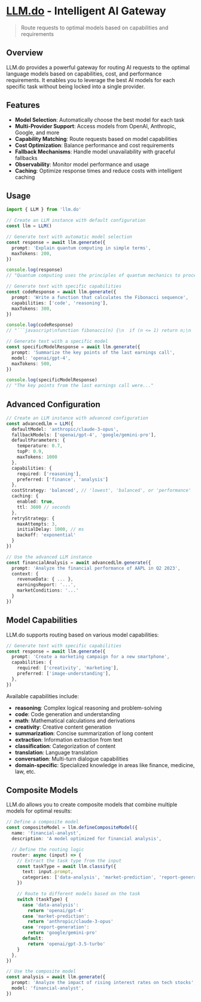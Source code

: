 # [LLM.do](https://llm.do) - Intelligent AI Gateway

> Route requests to optimal models based on capabilities and requirements

## Overview

LLM.do provides a powerful gateway for routing AI requests to the optimal language models based on capabilities, cost, and performance requirements. It enables you to leverage the best AI models for each specific task without being locked into a single provider.

## Features

- **Model Selection**: Automatically choose the best model for each task
- **Multi-Provider Support**: Access models from OpenAI, Anthropic, Google, and more
- **Capability Matching**: Route requests based on model capabilities
- **Cost Optimization**: Balance performance and cost requirements
- **Fallback Mechanisms**: Handle model unavailability with graceful fallbacks
- **Observability**: Monitor model performance and usage
- **Caching**: Optimize response times and reduce costs with intelligent caching

## Usage

````typescript
import { LLM } from 'llm.do'

// Create an LLM instance with default configuration
const llm = LLM()

// Generate text with automatic model selection
const response = await llm.generate({
  prompt: 'Explain quantum computing in simple terms',
  maxTokens: 200,
})

console.log(response)
// "Quantum computing uses the principles of quantum mechanics to process information..."

// Generate text with specific capabilities
const codeResponse = await llm.generate({
  prompt: 'Write a function that calculates the Fibonacci sequence',
  capabilities: ['code', 'reasoning'],
  maxTokens: 300,
})

console.log(codeResponse)
// "```javascript\nfunction fibonacci(n) {\n  if (n <= 1) return n;\n  ..."

// Generate text with a specific model
const specificModelResponse = await llm.generate({
  prompt: 'Summarize the key points of the last earnings call',
  model: 'openai/gpt-4',
  maxTokens: 500,
})

console.log(specificModelResponse)
// "The key points from the last earnings call were..."
````

## Advanced Configuration

```typescript
// Create an LLM instance with advanced configuration
const advancedLlm = LLM({
  defaultModel: 'anthropic/claude-3-opus',
  fallbackModels: ['openai/gpt-4', 'google/gemini-pro'],
  defaultParameters: {
    temperature: 0.7,
    topP: 0.9,
    maxTokens: 1000
  },
  capabilities: {
    required: ['reasoning'],
    preferred: ['finance', 'analysis']
  },
  costStrategy: 'balanced', // 'lowest', 'balanced', or 'performance'
  caching: {
    enabled: true,
    ttl: 3600 // seconds
  },
  retryStrategy: {
    maxAttempts: 3,
    initialDelay: 1000, // ms
    backoff: 'exponential'
  }
})

// Use the advanced LLM instance
const financialAnalysis = await advancedLlm.generate({
  prompt: 'Analyze the financial performance of AAPL in Q2 2023',
  context: {
    revenueData: { ... },
    earningsReport: '...',
    marketConditions: '...'
  }
})
```

## Model Capabilities

LLM.do supports routing based on various model capabilities:

```typescript
// Generate text with specific capabilities
const response = await llm.generate({
  prompt: 'Create a marketing campaign for a new smartphone',
  capabilities: {
    required: ['creativity', 'marketing'],
    preferred: ['image-understanding'],
  },
})
```

Available capabilities include:

- **reasoning**: Complex logical reasoning and problem-solving
- **code**: Code generation and understanding
- **math**: Mathematical calculations and derivations
- **creativity**: Creative content generation
- **summarization**: Concise summarization of long content
- **extraction**: Information extraction from text
- **classification**: Categorization of content
- **translation**: Language translation
- **conversation**: Multi-turn dialogue capabilities
- **domain-specific**: Specialized knowledge in areas like finance, medicine, law, etc.

## Composite Models

LLM.do allows you to create composite models that combine multiple models for optimal results:

```typescript
// Define a composite model
const compositeModel = llm.defineCompositeModel({
  name: 'financial-analyst',
  description: 'A model optimized for financial analysis',

  // Define the routing logic
  router: async (input) => {
    // Extract the task type from the input
    const taskType = await llm.classify({
      text: input.prompt,
      categories: ['data-analysis', 'market-prediction', 'report-generation', 'general'],
    })

    // Route to different models based on the task
    switch (taskType) {
      case 'data-analysis':
        return 'openai/gpt-4'
      case 'market-prediction':
        return 'anthropic/claude-3-opus'
      case 'report-generation':
        return 'google/gemini-pro'
      default:
        return 'openai/gpt-3.5-turbo'
    }
  },
})

// Use the composite model
const analysis = await llm.generate({
  prompt: 'Analyze the impact of rising interest rates on tech stocks',
  model: 'financial-analyst',
})
```
